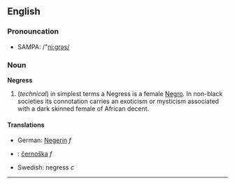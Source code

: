{{wikipediapar|negro}}
==English==
===Pronouncation===
*SAMPA: /"ni:grəs/

===Noun===
'''Negress'''

# (''technical'') in simplest terms a Negress is a female [[Negro]]. In non-black societies its connotation carries an exoticism or mysticism associated with a dark skinned female of African decent.

====Translations====
*German: [[Negerin]] ''f''
*{{sk}}: [[černoška#Slovak|černoška]] ''f''
*Swedish: negress ''c''

----
